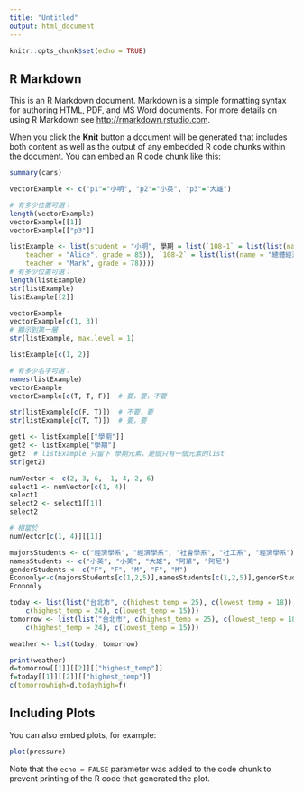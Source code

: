 ---
title: "Untitled"
output: html_document
---

```{r setup, include=FALSE}
knitr::opts_chunk$set(echo = TRUE)
```

## R Markdown

This is an R Markdown document. Markdown is a simple formatting syntax for authoring HTML, PDF, and MS Word documents. For more details on using R Markdown see <http://rmarkdown.rstudio.com>.

When you click the **Knit** button a document will be generated that includes both content as well as the output of any embedded R code chunks within the document. You can embed an R code chunk like this:

```{r cars}
summary(cars)
```
```{r}
vectorExample <- c("p1"="小明", "p2"="小英", "p3"="大雄")

# 有多少位置可選：
length(vectorExample)
vectorExample[[1]]
vectorExample[["p3"]]
```
```{r}
listExample <- list(student = "小明", 學期 = list(`108-1` = list(list(name = "個體經濟學", 
    teacher = "Alice", grade = 85)), `108-2` = list(list(name = "總體經濟學", 
    teacher = "Mark", grade = 78))))
# 有多少位置可選：
length(listExample)
str(listExample)
listExample[[2]]
```


```{r}
vectorExample
vectorExample[c(1, 3)]
# 顯示到第一層
str(listExample, max.level = 1)

listExample[c(1, 2)]
```
```{r}
# 有多少名字可選：
names(listExample)
vectorExample
vectorExample[c(T, T, F)]  # 要，要，不要
```
```{r}
str(listExample[c(F, T)])  # 不要，要
str(listExample[c(T, T)])  # 要，要
```
```{r}
get1 <- listExample[["學期"]]
get2 <- listExample["學期"]
get2  # listExample 只留下 學期元素，是個只有一個元素的list
str(get2)
```
```{r}
numVector <- c(2, 3, 6, -1, 4, 2, 6)
select1 <- numVector[c(1, 4)]
select1
select2 <- select1[[1]]
select2

# 相當於
numVector[c(1, 4)][[1]]
```
```{r}
majorsStudents <- c("經濟學系", "經濟學系", "社會學系", "社工系", "經濟學系")
namesStudents <- c("小英", "小美", "大雄", "阿華", "阿尼")
genderStudents <- c("F", "F", "M", "F", "M")
Econonly<-c(majorsStudents[c(1,2,5)],namesStudents[c(1,2,5)],genderStudents[c(1,2,5)])
Econonly

```
```{r}
today <- list(list("台北市", c(highest_temp = 25), c(lowest_temp = 18)), list("新北市", 
    c(highest_temp = 24), c(lowest_temp = 15)))
tomorrow <- list(list("台北市", c(highest_temp = 25), c(lowest_temp = 18)), list("新北市", 
    c(highest_temp = 24), c(lowest_temp = 15)))

weather <- list(today, tomorrow)

print(weather)
d=tomorrow[[1]][[2]][["highest_temp"]]
f=today[[1]][[2]][["highest_temp"]]
c(tomorrowhigh=d,todayhigh=f)
```

## Including Plots

You can also embed plots, for example:

```{r pressure, echo=FALSE}
plot(pressure)
```

Note that the `echo = FALSE` parameter was added to the code chunk to prevent printing of the R code that generated the plot.

